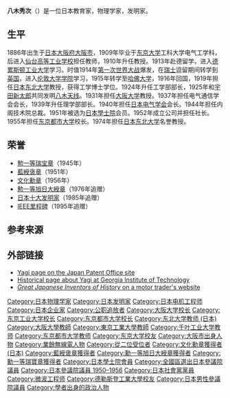 {{Infobox officeholder
|name              = 八木秀次
|image             = Hidetsugu Yagi.jpg
|image_size        = 200px
|caption           = 
| office = {{JPN}}[[參議院_(日本)|參議院]]議員
| term_start =  1954年10月18日
| term_end = 1956年6月3日
|predecessor= 八木秀次（重選）
|successor = 
|constituency= [[日本參議院全國區|全國區]]
| term_start2 = 1953年5月3日
| term_end2 =  1954年9月24日
|predecessor2= {{link-ja|野田卯一|野田卯一}}（補選）
|successor2 = 八木秀次（重選）
|constituency2= [[日本參議院全國區|全國區]]
|birth_date        = {{birth date|1886|01|28|no}}
|birth_place       = {{JPN}}[[大阪府|大阪府]][[大阪市|大阪市]][[東区_(大阪市)|東区]]<br>（現大阪市[[中央区_(大阪市)|中央区]]）
|death_date        = {{death date and age|1976|1|19|1886|1|28|}}
|nationality       = {{JPN}}
|party = （[[社会党右派|右派社会党]]→）<br />[[日本社会党|日本社会党]]
|alma_mater        = [[東京帝国大学|東京帝国大学]]工科大学電氣工学科<ref name="ieice-hbkb" />
|awards            = [[勲一等瑞宝章|勲一等瑞宝章]]（1945年）<br />[[褒章|藍綬褒章]]（1951年）<br />[[文化勋章_(日本)|文化勳章]]<ref name="ieice-hbkb" />（1956年）<br />贈[[勲一等旭日大綬章|勲一等旭日大綬章]]<ref name="ieice-hbkb" />（1976年追赠）<br/>[[日本十大发明家|日本十大发明家]]（1985年追赠）<br/>贈[[IEEE里程碑列表|IEEE里程碑]]（1995年追赠）
|module={{Infobox scientist
|embed = yes
|field             = [[電機工程學|電機工程學]]<ref name="ieice-hbkb">{{Cite web |url=http://www.ieice-hbkb.org/files/14/14gun_03hen.pdf |title=電子情報通信学会知識ベース 3編 電子情報通信人名録 |trans-title= |accessdate=2016-09-02 |last= |first= |author= |authorlink= |coauthors= |date=2012-10 |year= |month= |format=PDF |work=電子情報通信学会『知識の森』 |publisher=[[電子情報通信学会|電子情報通信学会]] |page=67 |pages= |quote= |language=[[日本語|日本語]] |archiveurl=https://web.archive.org/web/20201016081809/http://www.ieice-hbkb.org/files/14/14gun_03hen.pdf |archivedate=2020-10-16 |deadlinkdate= |doi= |ref= }}</ref>
|known_for         = [[八木天线|八木天线]]<ref name="ieice-hbkb" />
|influenced        = {{link-ja|渡邊寧|渡辺寧}}、[[冈部金治郎|冈部金治郎]]、[[菊池正士|菊池正士]]、[[汤川秀树|汤川秀树]]、{{link-ja|中島平太郎|中島平太郎}}、[[松前重义|松前重义]]、[[江崎玲於奈|江崎玲於奈]]、[[西澤潤一|西澤潤一]]
|workplaces        = {{link-ja|仙台高等工業学校|仙台高等工業学校}}<ref name="ieice-hbkb" /><br />[[德累斯顿工业大学|德累斯顿工业大学]]<br />[[伦敦大学学院|伦敦大学学院]]<br />[[哈佛大学|哈佛大学]]<br/>[[東北帝国大学|東北帝国大学]]<ref name="ieice-hbkb" /><br/>[[大阪帝国大学|大阪帝国大学]]<ref name="ieice-hbkb" />
|notable_students  = {{link-ja|宇田新太郎|宇田新太郎}}、{{link-ja|永井健三|永井健三}}
}}
}}
'''八木秀次'''（{{bd|1886年|1月28日|1976年|1月19日}}）是一位日本教育家，物理学家，发明家。

== 生平 ==
1886年出生于[[日本|日本]][[大阪府|大阪府]][[大阪市|大阪市]]，1909年毕业于[[东京大学|东京大学]]工科大学电气工学科，后进入[[仙台高等工业学校|仙台高等工业学校]]担任教师，1910年升任教授。1913年赴德留学，进入[[德累斯顿工业大学|德累斯顿工业大学]]学习。时值1914年[[第一次世界大战|第一次世界大战]]爆发，在[[瑞士|瑞士]]逗留期间转学到[[英国|英国]]，进入[[伦敦大学学院|伦敦大学学院]]学习，1915年转学至[[哈佛大学|哈佛大学]]，1916年回国，1919年担任[[日本东北大学|日本东北大学]]教授，获得工学博士学位。1924年升任工学部部长，1925年和[[宇田新太郎|宇田新太郎]]共同发明[[八木天线|八木天线]]。1931年担任[[大阪大学|大阪大学]]教授。1937年担任电气通信学会会长，1939年升任理学部部长。1940年担任[[日本电气学会|日本电气学会]]会长。1944年担任内阁技术院总裁。1951年被选为[[日本學士院|日本學士院]]会员。1952年成立公司并担任社长。1955年担任[[东京都市大学|东京都市大学]]校长。1974年担任[[日本东北大学|日本东北大学]]名誉教授。

==荣誉==
*[[勲一等瑞宝章|勲一等瑞宝章]]（1945年）
*[[褒章|藍綬褒章]]（1951年）
*[[文化勋章_(日本)|文化勳章]]（1956年）
*[[勲一等旭日大綬章|勲一等旭日大綬章]]（1976年追赠）
*[[日本十大发明家|日本十大发明家]]（1985年追赠）
*[[IEEE里程碑列表|IEEE里程碑]]（1995年追赠）

==参考来源 ==
{{Reflist}}

==外部链接==
* [http://www.jpo.go.jp/seido_e/rekishi_e/hidetsugu_yagi.htm Yagi page on the Japan Patent Office site] {{Wayback|url=http://www.jpo.go.jp/seido_e/rekishi_e/hidetsugu_yagi.htm |date=20090224185831 }}
* [https://web.archive.org/web/20090611154616/http://ieee.cincinnati.fuse.net/reiman/05_2004.htm Historical page about Yagi at Georgia Institute of Technology]
* [http://www.batfa.com/greatjapanese.html ''Great Japanese Inventors of History'' on a motor trader's website] {{Wayback|url=http://www.batfa.com/greatjapanese.html |date=20200804114110 }}

{{Authority control}}
{{DEFAULTSORT:Yagi Hidetsugu}}
[[Category:日本物理学家|Category:日本物理学家]]
[[Category:日本发明家|Category:日本发明家]]
[[Category:日本电机工程师|Category:日本电机工程师]]
[[Category:日本企业家|Category:日本企业家]]
[[Category:公职追放者|Category:公职追放者]]
[[Category:大阪大学校长|Category:大阪大学校长]]
[[Category:东京工业大学校长|Category:东京工业大学校长]]
[[Category:东京都市大学校长|Category:东京都市大学校长]]
[[Category:东北大学教师_(日本)|Category:东北大学教师 (日本)]]
[[Category:大阪大學教師|Category:大阪大學教師]]
[[Category:東京工業大學教師|Category:東京工業大學教師]]
[[Category:千叶工业大学教师|Category:千叶工业大学教师]]
[[Category:东京都市大学教师|Category:东京都市大学教师]]
[[Category:东京大学校友|Category:东京大学校友]]
[[Category:大阪市出身人物|Category:大阪市出身人物]]
[[Category:業餘無線電人物|Category:業餘無線電人物]]
[[Category:從二位受位者|Category:從二位受位者]]
[[Category:文化勳章獲得者_(日本)|Category:文化勳章獲得者 (日本)]]
[[Category:藍綬褒章獲得者|Category:藍綬褒章獲得者]]
[[Category:勳一等旭日大綬章獲得者|Category:勳一等旭日大綬章獲得者]]
[[Category:勳一等瑞寶章獲得者|Category:勳一等瑞寶章獲得者]]
[[Category:日本學士院會員|Category:日本學士院會員]]
[[Category:全國區選出日本參議院議員|Category:全國區選出日本參議院議員]]
[[Category:日本參議院議員_1950–1956|Category:日本參議院議員 1950–1956]]
[[Category:日本社會黨黨員|Category:日本社會黨黨員]]
[[Category:微波工程师|Category:微波工程师]]
[[Category:德勒斯登工業大學校友|Category:德勒斯登工業大學校友]]
[[Category:日本男性參議院議員|Category:日本男性參議院議員]]
[[Category:學者出身的政治人物|Category:學者出身的政治人物]]